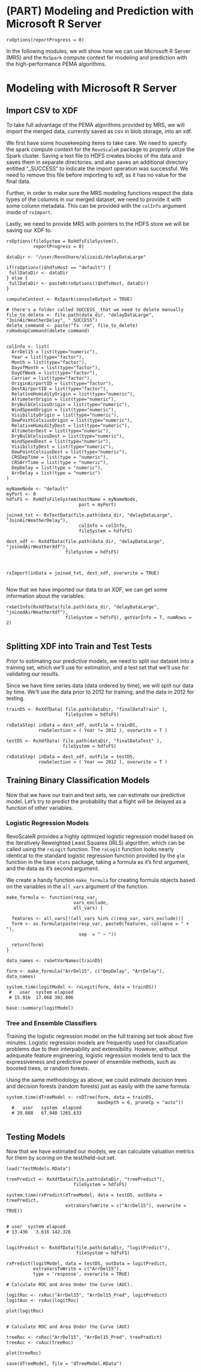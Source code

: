 # (PART) Modeling and Prediction with Microsoft R Server {-}

```r-reportprogress
rxOptions(reportProgress = 0)

```


In the following modules, we will show how we can use Microsoft R Server (MRS) and the `RxSpark` compute context for modeling and prediction with the high-performance PEMA algorithms.

# Modeling with Microsoft R Server


## Import CSV to XDF

To take full advantage of the PEMA algorithms provided by MRS, we will import the merged data, currently saved as csv in blob storage, into an xdf. 

We first have some housekeeping items to take care. We need to specify the spark compute context for the `RevoScaleR` package to properly utlize the Spark cluster. Saving a text file to HDFS creates blocks of the data and saves them in separate directories, and also saves an additional directory entitled "_SUCCESS" to indicate the import operation was successful. We need to remove this file before importing to xdf, as it has no value for the final data. 

Further, in order to make sure the MRS modeling functions respect the data types of the columns in our merged dataset, we need to provide it with some column metadata. This can be provided with the `colInfo` argument inside of `rxImport`.

Lastly, we need to provide MRS with pointers to the HDFS store we will be saving our XDF to.

```r-import-xdf


rxOptions(fileSystem = RxHdfsFileSystem(),
          reportProgress = 0)

dataDir <- "/user/RevoShare/alizaidi/delayDataLarge"

if(rxOptions()$hdfsHost == "default") {
 fullDataDir <- dataDir
} else {
 fullDataDir <- paste0(rxOptions()$hdfsHost, dataDir)
}  

computeContext <- RxSpark(consoleOutput = TRUE)

# there's a folder called SUCCESS_ that we need to delete manually
file_to_delete <- file.path(data_dir, "delayDataLarge", "JoinAirWeatherDelay", "_SUCCESS")
delete_command <- paste("fs -rm", file_to_delete)
rxHadoopCommand(delete_command)


colInfo <- list(
  ArrDel15 = list(type="numeric"),
  Year = list(type="factor"),
  Month = list(type="factor"),
  DayofMonth = list(type="factor"),
  DayOfWeek = list(type="factor"),
  Carrier = list(type="factor"),
  OriginAirportID = list(type="factor"),
  DestAirportID = list(type="factor"),
  RelativeHumidityOrigin = list(type="numeric"),
  AltimeterOrigin = list(type="numeric"),
  DryBulbCelsiusOrigin = list(type="numeric"),
  WindSpeedOrigin = list(type="numeric"),
  VisibilityOrigin = list(type="numeric"),
  DewPointCelsiusOrigin = list(type="numeric"),
  RelativeHumidityDest = list(type="numeric"),
  AltimeterDest = list(type="numeric"),
  DryBulbCelsiusDest = list(type="numeric"),
  WindSpeedDest = list(type="numeric"),
  VisibilityDest = list(type="numeric"),
  DewPointCelsiusDest = list(type="numeric"),
  CRSDepTime = list(type = "numeric"),
  CRSArrTime = list(type = "numeric"),
  DepDelay = list(type = "numeric"),
  ArrDelay = list(type = "numeric")
)

myNameNode <- "default"
myPort <- 0
hdfsFS <- RxHdfsFileSystem(hostName = myNameNode, 
                           port = myPort)

joined_txt <- RxTextData(file.path(data_dir, "delayDataLarge", "JoinAirWeatherDelay"),
                           colInfo = colInfo,
                           fileSystem = hdfsFS)

dest_xdf <- RxXdfData(file.path(data_dir, "delayDataLarge", "joinedAirWeatherXdf"),
                      fileSystem = hdfsFS)



rxImport(inData = joined_txt, dest_xdf, overwrite = TRUE)


```

Now that we have imported our data to an XDF, we can get some information about the variables:

```r-get-info


rxGetInfo(RxXdfData(file.path(data_dir, "delayDataLarge", "joinedAirWeatherXdf"),
                      fileSystem = hdfsFS), getVarInfo = T, numRows = 2)


```


## Splitting XDF into Train and Test Tests

Prior to estimating our predictive models, we need to split our dataset into a training set, which we'll use for estimation, and a test set that we'll use for validating our results.

Since we have time series data (data ordered by time), we will split our data by time. We'll use the data prior to 2012 for training, and the data in 2012 for testing. 

```r-splitxdf

trainDS <- RxXdfData( file.path(dataDir, "finalDataTrain" ),
                      fileSystem = hdfsFS)

rxDataStep( inData = dest_xdf, outFile = trainDS,
            rowSelection = ( Year != 2012 ), overwrite = T )

testDS <- RxXdfData( file.path(dataDir, "finalDataTest" ),
                     fileSystem = hdfsFS)

rxDataStep( inData = dest_xdf, outFile = testDS,
            rowSelection = ( Year == 2012 ), overwrite = T )

```

## Training Binary Classification Models

Now that we have our train and test sets, we can estimate our predictive model. Let's try to predict the probability that a flight will be delayed as a function of other variables.


### Logistic Regression Models

RevoScaleR provides a highly optimized logistic regression model based on the Iteratively Reweighted Least Squares (IRLS) algorithm, which can be called using the `rxLogit` function. The `rxLogit` function looks nearly identical to the standard logistic regression function provided by the `glm` function in the base `stats` package, taking a formula as it's first argument, and the data as it's second argument. 

We create a handy function `make_formula` for creating formula objects based on the variables in the `all_vars` argument of the function.

```r-train-logit

make_formula <- function(resp_var,
                         vars_exclude,
                         all_vars) {
  
  features <- all_vars[!(all_vars %in% c(resp_var, vars_exclude))]
  form <- as.formula(paste(resp_var, paste0(features, collapse = " + "),
                           sep  = " ~ "))
  
  return(form)
}

data_names <- rxGetVarNames(trainDS)

form <- make_formula("ArrDel15", c("DepDelay", "ArrDelay"), data_names)

system.time(logitModel <- rxLogit(form, data = trainDS))
 #   user  system elapsed 
 # 15.916  17.068 302.806 

base::summary(logitModel)

```

### Tree and Ensemble Classifiers

Training the logistic regression model on the full training set took about five minutes. Logistic regression models are frequently used for classification problems due to their interpability and extensibility. However, without adequeate feature engineering, logistic regression models tend to lack the expressiveness and predictive power of ensemble methods, such as boosted trees, or random forests.

Using the same methodology as above, we could estimate decision trees and decision forests (random forests) just as easily with the same formula:

```r-dtree-forest-train

system.time(dTreeModel <- rxDTree(form, data = trainDS,
                                  maxDepth = 6, pruneCp = "auto"))
  #   user   system  elapsed 
  # 29.088   67.940 1265.633


```

## Testing Models

Now that we have estimated our models, we can calculate valuation metrics for them by scoring on the test/held-out set.

```r-test-score

load("testModels.RData")

treePredict <- RxXdfData(file.path(dataDir, "treePredict"),
                         fileSystem = hdfsFS)

system.time(rxPredict(dTreeModel, data = testDS, outData = treePredict, 
                      extraVarsToWrite = c("ArrDel15"), overwrite = TRUE))


# user  system elapsed 
# 13.436   3.616 142.326


logitPredict <- RxXdfData(file.path(dataDir, "logitPredict"),
                          fileSystem = hdfsFS)

rxPredict(logitModel, data = testDS, outData = logitPredict,
          extraVarsToWrite = c("ArrDel15"),
          type = 'response', overwrite = TRUE)

# Calculate ROC and Area Under the Curve (AUC).

logitRoc <- rxRoc("ArrDel15", "ArrDel15_Pred", logitPredict)
logitAuc <- rxAuc(logitRoc)

plot(logitRoc)


# Calculate ROC and Area Under the Curve (AUC)

treeRoc <- rxRoc("ArrDel15", "ArrDel15_Pred", treePredict)
treeAuc <- rxAuc(treeRoc)

plot(treeRoc)

save(dTreeModel, file = "dTreeModel.RData")

```

